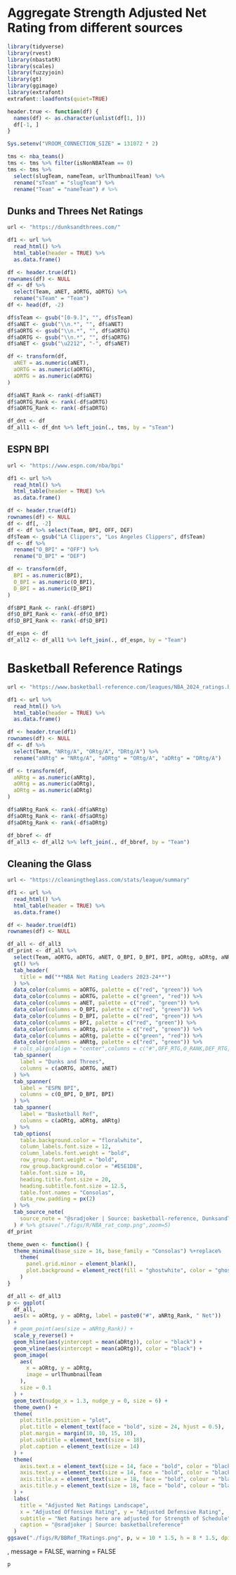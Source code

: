 # Aggregate Strength Adjusted Net Rating from different sources

```r
library(tidyverse)
library(rvest)
library(nbastatR)
library(scales)
library(fuzzyjoin)
library(gt)
library(ggimage)
library(extrafont)
extrafont::loadfonts(quiet=TRUE)
```

```r
header.true <- function(df) {
  names(df) <- as.character(unlist(df[1, ]))
  df[-1, ]
}

Sys.setenv("VROOM_CONNECTION_SIZE" = 131072 * 2)

tms <- nba_teams()
tms <- tms %>% filter(isNonNBATeam == 0)
tms <- tms %>%
  select(slugTeam, nameTeam, urlThumbnailTeam) %>%
  rename("sTeam" = "slugTeam") %>%
  rename("Team" = "nameTeam") # %>%
```

## Dunks and Threes Net Ratings
```r
url <- "https://dunksandthrees.com/"

df1 <- url %>%
  read_html() %>%
  html_table(header = TRUE) %>%
  as.data.frame()

df <- header.true(df1)
rownames(df) <- NULL
df <- df %>%
  select(Team, aNET, aORTG, aDRTG) %>%
  rename("sTeam" = "Team")
df <- head(df, -2)

df$sTeam <- gsub("[0-9.]", "", df$sTeam)
df$aNET <- gsub("\\n.*", "", df$aNET)
df$aORTG <- gsub("\\n.*", "", df$aORTG)
df$aDRTG <- gsub("\\n.*", "", df$aDRTG)
df$aNET <- gsub("\u2212", "-", df$aNET)

df <- transform(df,
  aNET = as.numeric(aNET),
  aORTG = as.numeric(aORTG),
  aDRTG = as.numeric(aDRTG)
)

df$aNET_Rank <- rank(-df$aNET)
df$aORTG_Rank <- rank(-df$aORTG)
df$aDRTG_Rank <- rank(-df$aDRTG)

df_dnt <- df
df_all1 <- df_dnt %>% left_join(., tms, by = "sTeam")
```

## ESPN BPI

```r
url <- "https://www.espn.com/nba/bpi"

df1 <- url %>%
  read_html() %>%
  html_table(header = TRUE) %>%
  as.data.frame()

df <- header.true(df1)
rownames(df) <- NULL
df <- df[, -2]
df <- df %>% select(Team, BPI, OFF, DEF)
df$Team <- gsub("LA Clippers", "Los Angeles Clippers", df$Team)
df <- df %>%
  rename("O_BPI" = "OFF") %>%
  rename("D_BPI" = "DEF")

df <- transform(df,
  BPI = as.numeric(BPI),
  O_BPI = as.numeric(O_BPI),
  D_BPI = as.numeric(D_BPI)
)

df$BPI_Rank <- rank(-df$BPI)
df$O_BPI_Rank <- rank(-df$O_BPI)
df$D_BPI_Rank <- rank(-df$D_BPI)

df_espn <- df
df_all2 <- df_all1 %>% left_join(., df_espn, by = "Team")
```

# Basketball Reference Ratings

```r
url <- "https://www.basketball-reference.com/leagues/NBA_2024_ratings.html"

df1 <- url %>%
  read_html() %>%
  html_table(header = TRUE) %>%
  as.data.frame()

df <- header.true(df1)
rownames(df) <- NULL
df <- df %>%
  select(Team, "NRtg/A", "ORtg/A", "DRtg/A") %>%
  rename("aNRtg" = "NRtg/A", "aORtg" = "ORtg/A", "aDRtg" = "DRtg/A")

df <- transform(df,
  aNRtg = as.numeric(aNRtg),
  aORtg = as.numeric(aORtg),
  aDRtg = as.numeric(aDRtg)
)

df$aNRtg_Rank <- rank(-df$aNRtg)
df$aORtg_Rank <- rank(-df$aORtg)
df$aDRtg_Rank <- rank(-df$aDRtg)

df_bbref <- df
df_all3 <- df_all2 %>% left_join(., df_bbref, by = "Team")
```

## Cleaning the Glass
```r
url <- "https://cleaningtheglass.com/stats/league/summary"

df1 <- url %>%
  read_html() %>%
  html_table(header = TRUE) %>%
  as.data.frame()

df <- header.true(df1)
rownames(df) <- NULL
```

```r
df_all <- df_all3
df_print <- df_all %>%
  select(Team, aORTG, aDRTG, aNET, O_BPI, D_BPI, BPI, aORtg, aDRtg, aNRtg) %>%
  gt() %>%
  tab_header(
    title = md("**NBA Net Rating Leaders 2023-24**")
  ) %>%
  data_color(columns = aORTG, palette = c("red", "green")) %>%
  data_color(columns = aDRTG, palette = c("green", "red")) %>%
  data_color(columns = aNET, palette = c("red", "green")) %>%
  data_color(columns = O_BPI, palette = c("red", "green")) %>%
  data_color(columns = D_BPI, palette = c("red", "green")) %>%
  data_color(columns = BPI, palette = c("red", "green")) %>%
  data_color(columns = aORtg, palette = c("red", "green")) %>%
  data_color(columns = aDRtg, palette = c("green", "red")) %>%
  data_color(columns = aNRtg, palette = c("red", "green")) %>%
  # cols_align(align = "center",columns = c("#",OFF_RTG,O_RANK,DEF_RTG,D_RANK,NET_RTG))  %>%
  tab_spanner(
    label = "Dunks and Threes",
    columns = c(aORTG, aDRTG, aNET)
  ) %>%
  tab_spanner(
    label = "ESPN BPI",
    columns = c(O_BPI, D_BPI, BPI)
  ) %>%
  tab_spanner(
    label = "Basketball Ref",
    columns = c(aORtg, aDRtg, aNRtg)
  ) %>%
  tab_options(
    table.background.color = "floralwhite",
    column_labels.font.size = 12,
    column_labels.font.weight = "bold",
    row_group.font.weight = "bold",
    row_group.background.color = "#E5E1D8",
    table.font.size = 10,
    heading.title.font.size = 20,
    heading.subtitle.font.size = 12.5,
    table.font.names = "Consolas",
    data_row.padding = px(2)
  ) %>%
  tab_source_note(
    source_note = "@sradjoker | Source: basketball-reference, DunksandThrees, ESPN"
  ) # %>% gtsave("./figs/R/NBA_rat_comp.png",zoom=5)
df_print
```

```r
theme_owen <- function() {
  theme_minimal(base_size = 16, base_family = "Consolas") %+replace%
    theme(
      panel.grid.minor = element_blank(),
      plot.background = element_rect(fill = "ghostwhite", color = "ghostwhite")
    )
}
```
```r
df_all <- df_all3
p <- ggplot(
  df_all,
  aes(x = aORtg, y = aDRtg, label = paste0("#", aNRtg_Rank, " Net"))
) +
  # geom_point(aes(size = aNRtg_Rank)) +
  scale_y_reverse() +
  geom_hline(aes(yintercept = mean(aDRtg)), color = "black") +
  geom_vline(aes(xintercept = mean(aORtg)), color = "black") +
  geom_image(
    aes(
      x = aORtg, y = aDRtg,
      image = urlThumbnailTeam
    ),
    size = 0.1
  ) +
  geom_text(nudge_x = 1.3, nudge_y = 0, size = 6) +
  theme_owen() +
  theme(
    plot.title.position = "plot",
    plot.title = element_text(face = "bold", size = 24, hjust = 0.5),
    plot.margin = margin(10, 10, 15, 10),
    plot.subtitle = element_text(size = 18),
    plot.caption = element_text(size = 14)
  ) +
  theme(
    axis.text.x = element_text(size = 14, face = "bold", color = "black"),
    axis.text.y = element_text(size = 14, face = "bold", color = "black"),
    axis.title.x = element_text(size = 18, face = "bold", colour = "black"),
    axis.title.y = element_text(size = 18, face = "bold", colour = "black")
  ) +
  labs(
    title = "Adjusted Net Ratings Landscape",
    x = "Adjusted Offensive Rating", y = "Adjusted Defensive Rating",
    subtitle = "Net Ratings here are adjusted for Strength of Schedule",
    caption = "@sradjoker | Source: basketballreference"
  )
ggsave("./figs/R/BBRef_TRatings.png", p, w = 10 * 1.5, h = 8 * 1.5, dpi = 300)

```
, message = FALSE, warning = FALSE
```r
p
```
